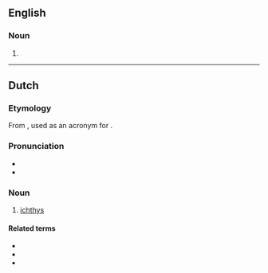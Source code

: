 ==English==

===Noun===
{{wikipedia}}
{{en-noun|es}}

# {{alternative form of|en|ichthys}}

----

==Dutch==

===Etymology===
From {{bor|nl|grc|ἰχθύς|ΙΧΘΥΣ|fish}}, used as an acronym for {{m|grc|Ἰησοῦς||Jesus}} {{m|grc|Χριστός||Christ}} {{m|grc|θεοῦ||of God}} {{m|grc|υἱός||son}} {{m|grc|σωτήρ||saviour}}.

===Pronunciation===
* {{IPA|nl|/ˈɪx.tʏs/}}
* {{hyphenation|nl|ich|thus}}

===Noun===
{{nl-noun|m|-en|-}}

# [[ichthys]] {{gloss|fish used as a Christian symbol}}

====Related terms====
* {{l|nl|ichtyologie}}
* {{l|nl|ichtyologisch}}
* {{l|nl|ichtyoloog}}